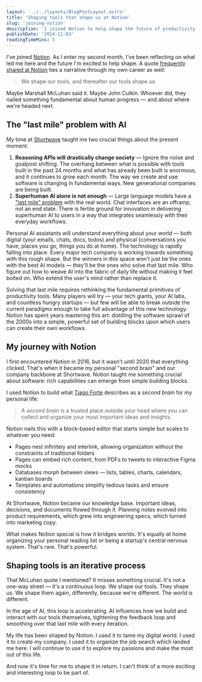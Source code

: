 ```yaml
---
layout: '../../layouts/BlogPostLayout.astro'
title: 'Shaping tools that shape us at Notion'
slug: 'joining-notion'
description: 'I joined Notion to help shape the future of productivity tools'
publishDate: '2024-11-03'
readingTimeMins: 5
---
```





I've joined [Notion](https://www.notion.so/). As I enter my second month, I've been reflecting on
what led me here and the future I'm excited to help shape. A quote
[frequently shared at Notion](https://www.youtube.com/live/UhHaVSd3h6U?si=Mki_PNdXSm8HZTQu&t=386)
ties a narrative through my own career as well:

> We shape our tools, and thereafter our tools shape us.

Maybe Marshall McLuhan said it. Maybe John Culkin. Whoever did, they nailed something fundamental
about human progress — and about where we're headed next.

## The "last mile" problem with AI

My time at [Shortwave](https://www.shortwave.com/) taught me two crucial things about the
present moment:

1. **Reasoning APIs will drastically change society** — Ignore the noise and goalpost shifting. The
   overhang between what is possible with tools built in the past 24 months and what has already
   been built is enormous, and it continues to grow each month. The way we create and use software
   is changing in fundamental ways. New generational companies are being built.
2. **Superhuman AI alone is not enough** — Large language models have a
   ["last mile" problem](<https://en.wikipedia.org/wiki/Last_mile_(transportation)>) with the real
   world. Chat interfaces are an offramp, not an end state. There is fertile ground for innovation
   in delivering superhuman AI to users in a way that integrates seamlessly with their everyday
   workflows.

Personal AI assistants will understand everything about your world — both digital (your emails,
chats, docs, todos) and physical (conversations you have, places you go, things you do at home). The
technology is rapidly falling into place. Every major tech company is working towards something
with this rough shape. But the winners in this space won't just be the ones with the best AI
models — they'll be the ones who solve that last mile. Who figure out how to weave AI into the
fabric of daily life without making it feel bolted on. Who extend the user's mind rather
than replace it.

Solving that last mile requires rethinking the fundamental primitives of productivity tools.
Many players will try — your tech giants, your AI labs, and countless hungry startups — but few
will be able to break outside the current paradigms enough to take full advantage of this new
technology. Notion has spent years mastering this art: distilling the software sprawl of the
2000s into a simple, powerful set of building blocks upon which users can create their own
workflows.

## My journey with Notion

I first encountered Notion in 2016, but it wasn't until 2020 that everything clicked. That's when it
became my personal "second brain" and our company backbone at Shortwave. Notion taught me something
crucial about software: rich capabilities can emerge from simple building blocks.

<ImageWithCaption
  src={firstNotionEmail}
  alt="My oldest email from Notion, dated August 2016. The images no longer resolve and Notion's ambitions have grown well beyond just word processing."
  caption="My oldest email from Notion, dated August 2016. Images no longer resolve and Notion's ambitions have grown well beyond just word processing."
/>

I used Notion to build what [Tiago Forte](https://www.buildingasecondbrain.com/) describes as a
_second brain_ for my personal life:

> A _second brain_ is a trusted place outside your head where you can collect and organize your
> most important ideas and insights.

Notion nails this with a block-based editor that starts simple but scales to whatever you need:

- Pages nest infinitely and interlink, allowing organization without the constraints of traditional
  folders
- Pages can embed rich content, from PDFs to tweets to interactive Figma mocks
- Databases morph between views — lists, tables, charts, calendars, kanban boards
- Templates and automations simplify tedious tasks and ensure consistency

At Shortwave, Notion became our knowledge base. Important ideas, decisions, and documents
flowed through it. Planning notes evolved into product requirements, which grew into engineering
specs, which turned into marketing copy.

What makes Notion special is how it bridges worlds. It's equally at home organizing your personal
reading list or being a startup's central nervous system. That's rare. That's powerful.

## Shaping tools is an iterative process

That McLuhan quote I mentioned? It misses something crucial. It's not a one-way street — it's a
continuous loop. We shape our tools. They shape us. We shape them again, differently, because we're
different. The world is different.

In the age of AI, this loop is accelerating. AI influences how we build and interact with our tools
themselves, tightening the feedback loop and smoothing over that last mile with every iteration.

My life has been shaped by Notion. I used it to tame my digital world. I used it to create my
company. I used it to organize the job search which landed me here. I will continue to use it to
explore my passions and make the most out of this life.

And now it's time for me to shape it in return. I can't think of a more exciting and interesting loop to
be part of.
